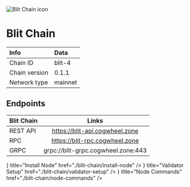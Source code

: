 
![Blit Chain icon](/icons/blitIcon.png)

# Blit Chain

| Info | Data |
| :------------      | :----------      |
| Chain ID           | blit-4      |
| Chain version      | 0.1.1  |
| Network type       | mainnet   |

## Endpoints

| Blit Chain         | Links                               |
| :------------      | :----------:                        |
| REST API           | https://blit-api.cogwheel.zone      |
| RPC                | https://blit-rpc.cogwheel.zone      |
| GRPC               | grpc://blit-grpc.cogwheel.zone:443  |

<Cards>
  <Card
    icon={<ChevronRightIcon />}
    title="Install Node"
    href="./blit-chain/install-node"
  />
  <Card
    icon={<ChevronRightIcon />}
    title="Validator Setup"
    href="./blit-chain/validator-setup"
  />
  <Card
    icon={<ChevronRightIcon />}
    title="Node Commands"
    href="./blit-chain/node-commands"
  />
</Cards>